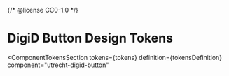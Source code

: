 {/* @license CC0-1.0 */}


<Meta id="web-component-digid-button--design-tokens" title="Web Component/DigiD Button/Design Tokens" />

# DigiD Button Design Tokens

<ComponentTokensSection
  tokens={tokens}
  definition={tokensDefinition}
  component="utrecht-digid-button"
></ComponentTokensSection>

